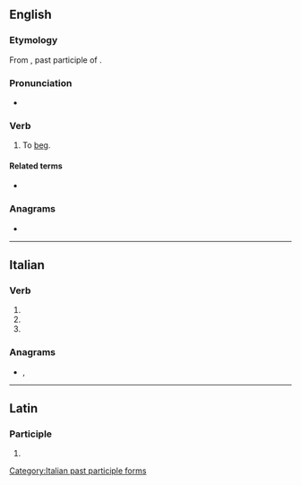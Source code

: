 ==English==

===Etymology===
From {{etyl|la|en}} {{lena}} {{m|la|mendicatus}}, past participle of {{m|la|mendicare||to beg}}.

===Pronunciation===
* {{IPA|en|/ˈmɛndɪkeɪt/}}

===Verb===
{{en-verb}}

# {{lb|en|ambitransitive}} To [[beg]].
#: {{rfquotek|en|Johnson}}

====Related terms====
* {{l|en|mendicant}}

{{Webster 1913}}

===Anagrams===
* {{anagrams|en|a=acdeeimnt|Camdenite|meditance|mentacide}}

----

==Italian==

===Verb===
{{head|it|verb form}}

# {{inflection of|it|mendicare||2|p|pres|indc}}
# {{inflection of|it|mendicare||2|p|impr}}
# {{feminine plural of|it|mendicato}}

===Anagrams===
* {{l|it|decimante}}, {{l|it|medicante}}

[[Category:Italian past participle forms]]

----

==Latin==

===Participle===
{{la-part-form|mendīcāte}}

# {{inflection of|la|mendīcātus||voc|m|s}}